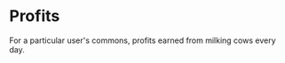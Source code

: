 
<Meta
  title="components/Commons/Profits"
  component={Profits}
/>

# Profits

For a particular user's commons, profits earned from milking cows every day. 

<Canvas>
  <Story name="uncontrolled">
    <Profits userCommons={userCommonsFixtures.oneUserCommons[0]} commons={commonsFixtures.oneCommons[0]}/>
  </Story>
</Canvas>